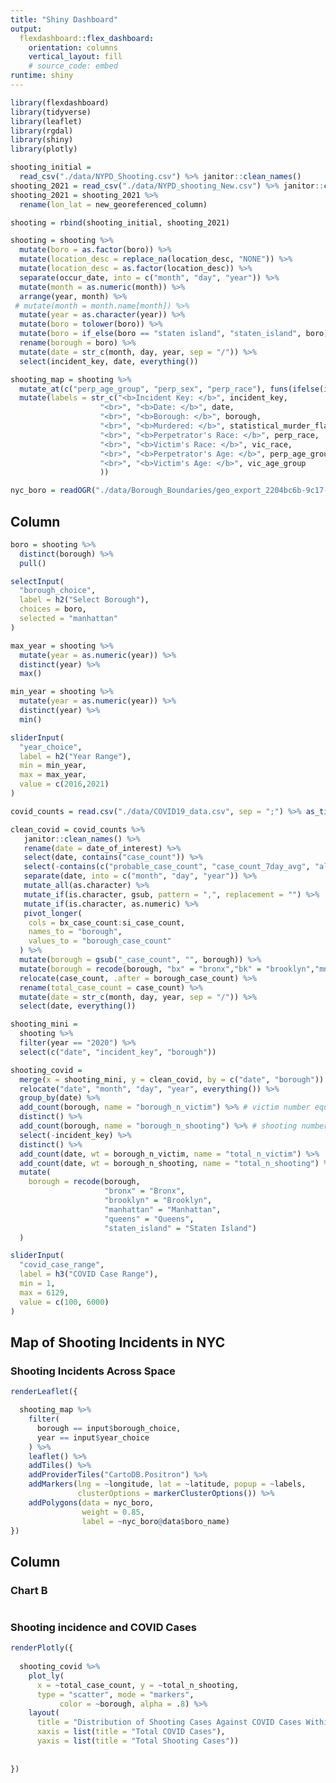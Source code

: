 ```yaml
---
title: "Shiny Dashboard"
output: 
  flexdashboard::flex_dashboard:
    orientation: columns
    vertical_layout: fill
    # source_code: embed
runtime: shiny
---
```


```r
library(flexdashboard)
library(tidyverse)
library(leaflet)
library(rgdal)
library(shiny)
library(plotly)
```

```r
shooting_initial = 
  read_csv("./data/NYPD_Shooting.csv") %>% janitor::clean_names()
shooting_2021 = read_csv("./data/NYPD_shooting_New.csv") %>% janitor::clean_names()
shooting_2021 = shooting_2021 %>% 
  rename(lon_lat = new_georeferenced_column)

shooting = rbind(shooting_initial, shooting_2021)

shooting = shooting %>% 
  mutate(boro = as.factor(boro)) %>%
  mutate(location_desc = replace_na(location_desc, "NONE")) %>%
  mutate(location_desc = as.factor(location_desc)) %>%
  separate(occur_date, into = c("month", "day", "year")) %>% 
  mutate(month = as.numeric(month)) %>% 
  arrange(year, month) %>% 
 # mutate(month = month.name[month]) %>% 
  mutate(year = as.character(year)) %>% 
  mutate(boro = tolower(boro)) %>% 
  mutate(boro = if_else(boro == "staten island", "staten_island", boro)) %>% 
  rename(borough = boro) %>% 
  mutate(date = str_c(month, day, year, sep = "/")) %>% 
  select(incident_key, date, everything())

shooting_map = shooting %>% 
  mutate_at(c("perp_age_group", "perp_sex", "perp_race"), funs(ifelse(is.na(.), "unknown", .))) %>% 
  mutate(labels = str_c("<b>Incident Key: </b>", incident_key, 
                    "<br>", "<b>Date: </b>", date,
                    "<br>", "<b>Borough: </b>", borough,
                    "<br>", "<b>Murdered: </b>", statistical_murder_flag,
                    "<br>", "<b>Perpetrator's Race: </b>", perp_race,
                    "<br>", "<b>Victim's Race: </b>", vic_race,
                    "<br>", "<b>Perpetrator's Age: </b>", perp_age_group,
                    "<br>", "<b>Victim's Age: </b>", vic_age_group
                    ))

nyc_boro = readOGR("./data/Borough_Boundaries/geo_export_2204bc6b-9c17-46ed-8a67-7245a1e15877.shp", layer = "geo_export_2204bc6b-9c17-46ed-8a67-7245a1e15877")
```  


Column {.sidebar}
-----------------------------------------------------------------------

```r
boro = shooting %>% 
  distinct(borough) %>% 
  pull()

selectInput(
  "borough_choice",
  label = h2("Select Borough"),
  choices = boro,
  selected = "manhattan"
)

max_year = shooting %>% 
  mutate(year = as.numeric(year)) %>% 
  distinct(year) %>% 
  max()

min_year = shooting %>% 
  mutate(year = as.numeric(year)) %>% 
  distinct(year) %>% 
  min()

sliderInput(
  "year_choice",
  label = h2("Year Range"),
  min = min_year,
  max = max_year,
  value = c(2016,2021)
)

```

```r
covid_counts = read.csv("./data/COVID19_data.csv", sep = ";") %>% as_tibble()

clean_covid = covid_counts %>% 
   janitor::clean_names() %>% 
   rename(date = date_of_interest) %>% 
   select(date, contains("case_count")) %>% 
   select(-contains(c("probable_case_count", "case_count_7day_avg", "all_case_count_7day_avg"))) %>%
   separate(date, into = c("month", "day", "year")) %>% 
   mutate_all(as.character) %>% 
   mutate_if(is.character, gsub, pattern = ",", replacement = "") %>% 
   mutate_if(is.character, as.numeric) %>%
   pivot_longer(
    cols = bx_case_count:si_case_count,
    names_to = "borough",
    values_to = "borough_case_count"
  ) %>% 
  mutate(borough = gsub("_case_count", "", borough)) %>% 
  mutate(borough = recode(borough, "bx" = "bronx","bk" = "brooklyn","mn" = "manhattan","si" = "staten_island","qn" = "queens")) %>% 
  relocate(case_count, .after = borough_case_count) %>% 
  rename(total_case_count = case_count) %>% 
  mutate(date = str_c(month, day, year, sep = "/")) %>% 
  select(date, everything())

shooting_mini =
  shooting %>% 
  filter(year == "2020") %>% 
  select(c("date", "incident_key", "borough"))

shooting_covid = 
  merge(x = shooting_mini, y = clean_covid, by = c("date", "borough")) %>% 
  relocate("date", "month", "day", "year", everything()) %>% 
  group_by(date) %>% 
  add_count(borough, name = "borough_n_victim") %>% # victim number equals to the count of incident_key (includind duplicate)
  distinct() %>% 
  add_count(borough, name = "borough_n_shooting") %>% # shooting number equals to the count of distinct incident_key
  select(-incident_key) %>% 
  distinct() %>% 
  add_count(date, wt = borough_n_victim, name = "total_n_victim") %>% 
  add_count(date, wt = borough_n_shooting, name = "total_n_shooting") %>% 
  mutate(
    borough = recode(borough, 
                     "bronx" = "Bronx",
                     "brooklyn" = "Brooklyn",
                     "manhattan" = "Manhattan",
                     "queens" = "Queens",
                     "staten_island" = "Staten Island")
  )
```

```r
sliderInput(
  "covid_case_range",
  label = h3("COVID Case Range"),
  min = 1,
  max = 6129,
  value = c(100, 6000)
)
```



Map of Shooting Incidents in NYC {data-width=650}
-----------------------------------------------------------------------

### Shooting Incidents Across Space

```r

renderLeaflet({

  shooting_map %>% 
    filter(
      borough == input$borough_choice,
      year == input$year_choice
    ) %>% 
    leaflet() %>% 
    addTiles() %>% 
    addProviderTiles("CartoDB.Positron") %>% 
    addMarkers(lng = ~longitude, lat = ~latitude, popup = ~labels,
               clusterOptions = markerClusterOptions()) %>% 
    addPolygons(data = nyc_boro,
                weight = 0.85,
                label = ~nyc_boro@data$boro_name)
})
```

Column {data-width=350}
-----------------------------------------------------------------------

### Chart B

```r

```

### Shooting incidence and COVID Cases

```r
renderPlotly({
  
  shooting_covid %>% 
    plot_ly(
      x = ~total_case_count, y = ~total_n_shooting,
      type = "scatter", mode = "markers",
           color = ~borough, alpha = .8) %>% 
    layout(
      title = "Distribution of Shooting Cases Against COVID Cases Within Each Day",
      xaxis = list(title = "Total COVID Cases"),
      yaxis = list(title = "Total Shooting Cases"))
    
  
})
```



